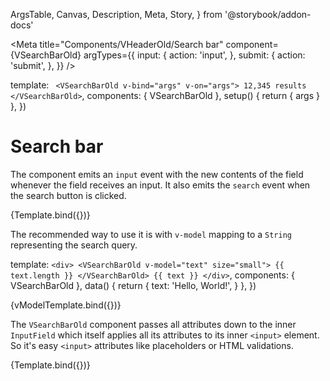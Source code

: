   ArgsTable,
  Canvas,
  Description,
  Meta,
  Story,
} from '@storybook/addon-docs'

<Meta
  title="Components/VHeaderOld/Search bar"
  component={VSearchBarOld}
  argTypes={{
    input: {
      action: 'input',
    },
    submit: {
      action: 'submit',
    },
  }}
/>

  template: `
    <VSearchBarOld v-bind="args" v-on="args">
      12,345 results
    </VSearchBarOld>`,
  components: { VSearchBarOld },
  setup() {
    return { args }
  },
})

# Search bar

<Description of={VSearchBarOld} />

<ArgsTable of={VSearchBarOld} />

The component emits an `input` event with the new contents of the field whenever
the field receives an input. It also emits the `search` event when the search
button is clicked.

<Canvas>
  <Story
    name="Default"
    args={{
      value: 'Search query',
      size: 'medium',
    }}
  >
    {Template.bind({})}
  </Story>
</Canvas>

The recommended way to use it is with `v-model` mapping to a `String`
representing the search query.

  template: `
    <div>
      <VSearchBarOld v-model="text" size="small">
        {{ text.length }}
      </VSearchBarOld>
      {{ text }}
    </div>
  `,
  components: { VSearchBarOld },
  data() {
    return {
      text: 'Hello, World!',
    }
  },
})

<Canvas>
  <Story name="v-model">{vModelTemplate.bind({})}</Story>
</Canvas>

The `VSearchBarOld` component passes all attributes down to the inner `InputField`
which itself applies all its attributes to its inner `<input>` element. So it's
easy `<input>` attributes like placeholders or HTML validations.

<Canvas>
  <Story
    name="With placeholder"
    args={{
      placeholder: 'Search query',
      size: 'large',
    }}
  >
    {Template.bind({})}
  </Story>
</Canvas>
